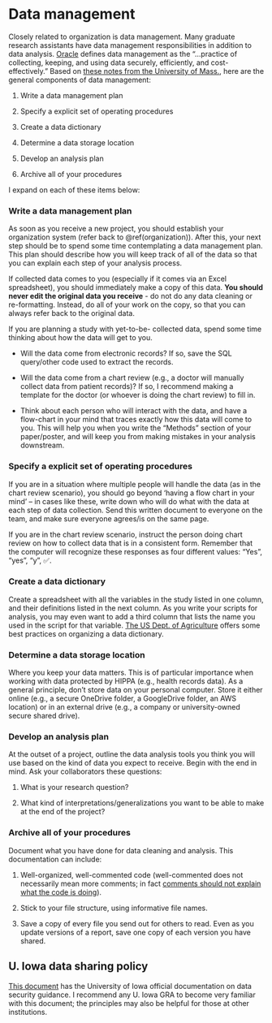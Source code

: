 # Data management {#data-management}

Closely related to organization is data management. Many graduate research assistants have data management responsibilities in addition to data analysis. [Oracle](https://www.oracle.com/database/what-is-data-management/) defines data management as the "...practice of collecting, keeping, and using data securely, efficiently, and cost-effectively." Based on [these notes from the University of Mass.](https://people.umass.edu/biostat690c/pdf/1.%20%20Principles%20of%20Data%20Management%202020.pdf), here are the general components of data management: 

  1. Write a data management plan 
  
  2. Specify a explicit set of operating procedures 
  
  3. Create a data dictionary 
  
  4. Determine a data storage location 
  
  5. Develop an analysis plan 
  
  6. Archive all of your procedures 
  
  
I expand on each of these items below: 

### Write a data management plan

As soon as you receive a new project, you should establish your organization system (refer back to \@ref(organization)). After this, your next step should be to spend some time contemplating a data management plan. This plan should describe how you will keep track of all of the data so that you can explain each step of your analysis process. 

If collected data comes to you (especially if it comes via an Excel spreadsheet), you should immediately make a copy of this data. **You should never edit the original data you receive** - do not do any data cleaning or re-formatting. Instead, do all of your work on the copy, so that you can always refer back to the original data. 

If you are planning a study with yet-to-be- collected data, spend some time thinking about how the data will get to you.

  - Will the data come from electronic records? If so, save the SQL query/other code used to extract the records. 
  
  - Will the data come from a chart review (e.g., a doctor will manually collect data from patient records)? If so, I recommend making a template for the doctor (or whoever is doing the chart review) to fill in. 
  
  - Think about each person who will interact with the data, and have a flow-chart in your mind that traces exactly how this data will come to you. This will help you when you write the "Methods" section of your paper/poster, and will keep you from making mistakes in your analysis downstream. 

### Specify a explicit set of operating procedures

If you are in a situation where multiple people will handle the data (as in the chart review scenario), you should go beyond 'having a flow chart in your mind' -- in cases like these, write down who will do what with the data at each step of data collection. Send this written document to everyone on the team, and make sure everyone agrees/is on the same page.

If you are in the chart review scenario, instruct the person doing chart review on how to collect data that is in a consistent form. Remember that the computer will recognize these responses as four different values: "Yes", "yes", "y", ✅. 

### Create a data dictionary

Create a spreadsheet with all the variables in the study listed in one column, and their definitions listed in the next column. As you write your scripts for analysis, you may even want to add a third column that lists the name you used in the script for that variable. [The US Dept. of Agriculture](https://data.nal.usda.gov/manually-creating-data-dictionary) offers some best practices on organizing a data dictionary. 

### Determine a data storage location

Where you keep your data matters. This is of particular importance when working with data protected by HIPPA (e.g., health records data). As a general principle, don't store data on your personal computer. Store it either online (e.g., a secure OneDrive folder, a GoogleDrive folder, an AWS location) or in an external drive (e.g., a company or university-owned secure shared drive). 

### Develop an analysis plan

At the outset of a project, outline the data analysis tools you think you will use based on the kind of data you expect to receive. Begin with the end in mind. Ask your collaborators these questions:

  1. What is your research question? 

  2. What kind of interpretations/generalizations you want to be able to make at the end of the project?  

### Archive all of your procedures

Document what you have done for data cleaning and analysis. This documentation can include: 

  1. Well-organized, well-commented code (well-commented does not necessarily mean more comments; in fact [comments should not explain what the code is doing](https://visualstudiomagazine.com/articles/2013/07/26/why-commenting-code-is-still-bad.aspx)). 
  
  2. Stick to your file structure, using informative file names.  
  
  3. Save a copy of every file you send out for others to read. Even as you update versions of a report, save one copy of each version you have shared. 
  
## U. Iowa data sharing policy 

[This document](https://hso.research.uiowa.edu/sites/hso.research.uiowa.edu/files/2024-04/Data_Security_Guidance_v4_3.25.22.pdf) has the University of Iowa official documentation on data security guidance. I recommend any U. Iowa GRA to become very familiar with this document; the principles may also be helpful for those at other institutions. 

  